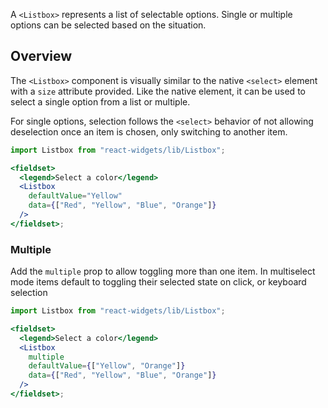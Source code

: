 A `<Listbox>` represents a list of selectable options. Single or multiple options can
be selected based on the situation.

## Overview

The `<Listbox>` component is visually similar to the native `<select>` element with a
`size` attribute provided. Like the native element, it can be used to select a single
option from a list or multiple.

For single options, selection follows the `<select>` behavior of not allowing deselection
once an item is chosen, only switching to another item.

```jsx
import Listbox from "react-widgets/lib/Listbox";

<fieldset>
  <legend>Select a color</legend>
  <Listbox
    defaultValue="Yellow"
    data={["Red", "Yellow", "Blue", "Orange"]}
  />
</fieldset>;
```

### Multiple

Add the `multiple` prop to allow toggling more than one item. In multiselect mode
items default to toggling their selected state on click, or keyboard selection

```jsx
import Listbox from "react-widgets/lib/Listbox";

<fieldset>
  <legend>Select a color</legend>
  <Listbox
    multiple
    defaultValue={["Yellow", "Orange"]}
    data={["Red", "Yellow", "Blue", "Orange"]}
  />
</fieldset>;
```
